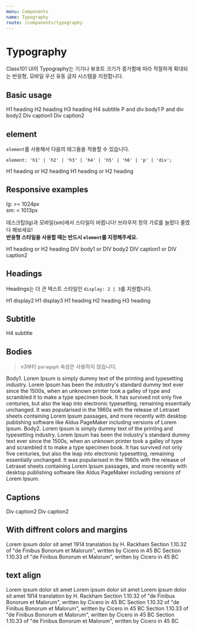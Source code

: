 ```yaml
---
menu: Components
name: Typography
route: /components/typography
---
```



# Typography

Class101 UI의 Typography는 기기나 뷰포트 크기가 증가함에 따라 적절하게 확대되는 반응형, 모바일 우선 유동 글자 시스템을 지원합니다.

## Basic usage

<Playground>
  <Headline1>H1 heading</Headline1>
  <Headline2>H2 heading</Headline2>
  <Headline3>H3 heading</Headline3>
  <Subtitle1>H4 subtitle</Subtitle1>
  <Body1>P and div body1</Body1>
  <Body2>P and div body2</Body2>
  <Caption1>Div caption1</Caption1>
  <Caption2>Div caption2</Caption2>
</Playground>

## element

`element`를 사용해서 다음의 태그들을 적용할 수 있습니다.

```
element: 'h1' | 'h2' | 'h3' | 'h4' | 'h5' | 'h6' | 'p' | 'div';
```

<Playground>
  <Headline1 element="h3">H1 heading or H2 heading</Headline1>
  <Subtitle1 element="h1">H1 heading or H2 heading</Subtitle1>
</Playground>

## Responsive examples

lg: >= 1024px <br />
sm: < 1013px

데스크탑(lg)과 모바일(sm)에서 스타일이 바뀝니다! 브라우저 창의 가로를 늘렸다 줄였다 해보세요!<br/>
**반응형 스타일을 사용할 때는 반드시 `element`를 지정해주세요.**

<Playground>
  <Headline1 sm="headline2" element="h3">
    H1 heading or H2 heading
  </Headline1>
  <Body1 sm="Body2">DIV body1 or DIV body2</Body1>
  <Caption1 sm="Caption2">DIV caption1 or DIV caption2</Caption1>
</Playground>

## Headings

Headings는 더 큰 텍스트 스타일인 `display: 2 | 3`를 지원합니다.

<PropsTable of={Headline1} />

<Playground>
  <Headline1 display={2}>H1 display2</Headline1>
  <Headline1 display={3}>H1 display3</Headline1>
  <Headline1>H1 heading</Headline1>
  <Headline2>H2 heading</Headline2>
  <Headline3>H3 heading</Headline3>
</Playground>

## Subtitle

<PropsTable of={Subtitle1} />

<Playground>
  <Subtitle1>H4 subtitle</Subtitle1>
</Playground>

## Bodies

> v3부터 `paragaph` 속성은 사용하지 않습니다.

<PropsTable of={Body1} />

<Playground>
  <Body1>
    Body1. Lorem Ipsum is simply dummy text of the printing and typesetting industry. Lorem Ipsum has been the
    industry's standard dummy text ever since the 1500s, when an unknown printer took a galley of type and scrambled it
    to make a type specimen book. It has survived not only five centuries, but also the leap into electronic
    typesetting, remaining essentially unchanged. It was popularised in the 1960s with the release of Letraset sheets
    containing Lorem Ipsum passages, and more recently with desktop publishing software like Aldus PageMaker including
    versions of Lorem Ipsum.
  </Body1>
  <Body2>
    Body2. Lorem Ipsum is simply dummy text of the printing and typesetting industry. Lorem Ipsum has been the
    industry's standard dummy text ever since the 1500s, when an unknown printer took a galley of type and scrambled it
    to make a type specimen book. It has survived not only five centuries, but also the leap into electronic
    typesetting, remaining essentially unchanged. It was popularised in the 1960s with the release of Letraset sheets
    containing Lorem Ipsum passages, and more recently with desktop publishing software like Aldus PageMaker including
    versions of Lorem Ipsum.
  </Body2>
</Playground>

## Captions

<PropsTable of={Caption1} />

<Playground>
  <Caption1>Div caption2</Caption1>
  <Caption2>Div caption2</Caption2>
</Playground>

## With diffrent colors and margins

<Playground>
  <Headline1 color="orange" marginLeft={20}>
    Lorem ipsum dolor sit amet
  </Headline1>
  <Subtitle1 color="red" marginLeft={200} marginTop={10}>
    1914 translation by H. Rackham
  </Subtitle1>
  <Body1 color="green" marginBottom={10}>
    Section 1.10.32 of "de Finibus Bonorum et Malorum", written by Cicero in 45 BC
  </Body1>
  <Caption1 color="pink" marginLeft={50}>
    Section 1.10.33 of "de Finibus Bonorum et Malorum", written by Cicero in 45 BC
  </Caption1>
</Playground>

## text align

<Playground>
  <Headline1 textAlign={'center'}>Lorem ipsum dolor sit amet</Headline1>
  <Headline2 textAlign={'center'}>Lorem ipsum dolor sit amet</Headline2>
  <Headline3 textAlign={'center'}>Lorem ipsum dolor sit amet</Headline3>
  <Subtitle1 textAlign={'center'}>1914 translation by H. Rackham</Subtitle1>
  <Body1 textAlign={'center'}>Section 1.10.32 of "de Finibus Bonorum et Malorum", written by Cicero in 45 BC</Body1>
  <Body2 textAlign={'center'}>Section 1.10.32 of "de Finibus Bonorum et Malorum", written by Cicero in 45 BC</Body2>
  <Caption1 textAlign={'center'}>
    Section 1.10.33 of "de Finibus Bonorum et Malorum", written by Cicero in 45 BC
  </Caption1>
  <Caption2 textAlign={'center'}>
    Section 1.10.33 of "de Finibus Bonorum et Malorum", written by Cicero in 45 BC
  </Caption2>
</Playground>
